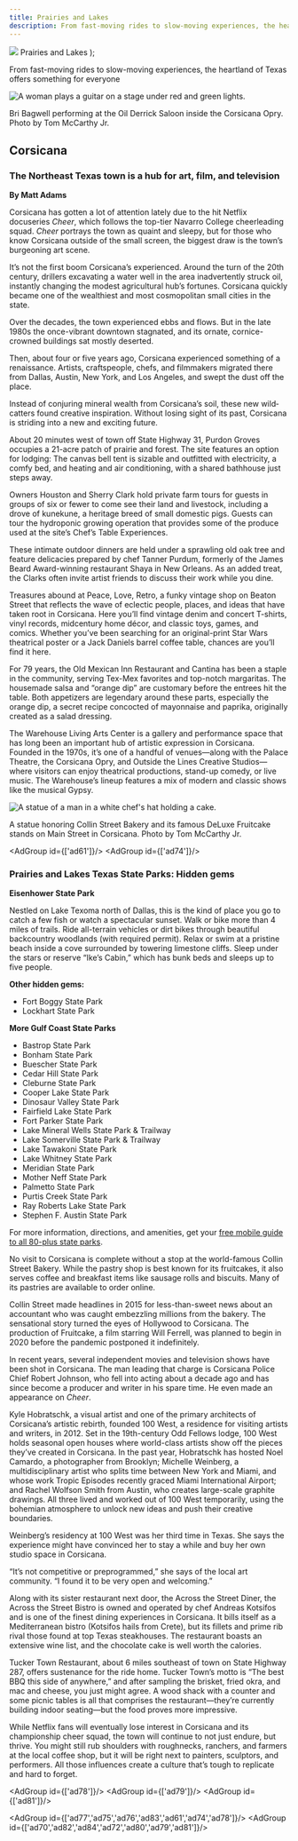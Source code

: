 ```yaml
---
title: Prairies and Lakes
description: From fast-moving rides to slow-moving experiences, the heartland of Texas offers something for everyone
---
```


  <span>
    <img class="region-title-map" src={`../images/map-prairies-lakes.png`}/>
    Prairies and Lakes
  </span>
);

<PageDescription>

From fast-moving rides to slow-moving experiences, the heartland of Texas offers something for everyone

</PageDescription>

![A woman plays a guitar on a stage under red and green lights.](images/prairies-lakes-corsicana.jpg)
<Caption>Bri Bagwell performing at the Oil Derrick Saloon inside the Corsicana Opry. Photo by Tom McCarthy Jr.</Caption>

<Row>

<Column colSm={12} colMd={4} colLg={8}>

## **Corsicana**
### The Northeast Texas town is a hub for art, film, and television
**By Matt Adams**

Corsicana has gotten a lot of attention lately due to the hit Netflix docuseries _Cheer_, which follows the top-tier Navarro College cheerleading squad. _Cheer_ portrays the town as quaint and sleepy, but for those who know Corsicana outside of the small screen, the biggest draw is the town’s burgeoning art scene.

It’s not the first boom Corsicana’s experienced. Around the turn of the 20th century, drillers excavating a water well in the area inadvertently struck oil, instantly changing the modest agricultural hub’s fortunes. Corsicana quickly became one of the wealthiest and most cosmopolitan small cities in the state.

Over the decades, the town experienced ebbs and flows. But in the late 1980s the once-vibrant downtown stagnated, and its ornate, cornice-crowned buildings sat mostly deserted.

Then, about four or five years ago, Corsicana experienced something of a renaissance. Artists, craftspeople, chefs, and filmmakers migrated there from Dallas, Austin, New York, and Los Angeles, and swept the dust off the place.

Instead of conjuring mineral wealth from Corsicana’s soil, these new wild­catters found creative inspiration. Without losing sight of its past, Corsicana is striding into a new and exciting future.

About 20 minutes west of town off State Highway 31, Purdon Groves occupies a 21-acre patch of prairie and forest. The site features an option for lodging: The canvas bell tent is sizable and outfitted with electricity, a comfy bed, and heating and air conditioning, with a shared bathhouse just steps away.

Owners Houston and Sherry Clark hold private farm tours for guests in groups of six or fewer to come see their land and livestock, including a drove of kunekune, a heritage breed of small domestic pigs. Guests can tour the hydroponic growing operation that provides some of the produce used at the site’s Chef’s Table Experiences. 

These intimate outdoor dinners are held under a sprawling old oak tree and feature delicacies prepared by chef Tanner Purdum, formerly of the James Beard Award-winning restaurant Shaya in New Orleans. As an added treat, the Clarks often invite artist friends to discuss their work while you dine.

Treasures abound at Peace, Love, Retro, a funky vintage shop on Beaton Street that reflects the wave of eclectic people, places, and ideas that have taken root in Corsicana. Here you’ll find vintage denim and concert T-shirts, vinyl records, midcentury home décor, and classic toys, games, and comics. Whether you’ve been searching for an original-­print Star Wars theatrical poster or a Jack Daniels barrel coffee table, chances are you’ll find it here.

For 79 years, the Old Mexican Inn Restaurant and Cantina has been a staple in the community, serving Tex-Mex favorites and top-notch margaritas. The housemade salsa and “orange dip” are customary before the entrees hit the table. Both appetizers are legendary around these parts, especially the orange dip, a secret recipe concocted of mayonnaise and paprika, originally created as a salad dressing.

The Warehouse Living Arts Center is a gallery and performance space that has long been an important hub of artistic expression in Corsicana. Founded in the 1970s, it’s one of a handful of venues—along with the Palace Theatre, the Corsicana Opry, and Outside the Lines Creative Studios—where visitors can enjoy theatrical productions, stand-up comedy, or live music. The Warehouse’s lineup features a mix of modern and classic shows like the musical Gypsy.

![A statue of a man in a white chef's hat holding a cake.](images/collin-street-bakery.jpg)
<Caption>A statue honoring Collin Street Bakery and its famous DeLuxe Fruitcake stands on Main Street in Corsicana. Photo by Tom McCarthy Jr.</Caption>

</Column>

<Column colSm={12} colMd={4} colLg={4}>

<AdGroup id={['ad61']}/>
<AdGroup id={['ad74']}/>

### Prairies and Lakes Texas State Parks: Hidden gems

**Eisenhower State Park**

Nestled on Lake Texoma north of Dallas, this is the kind of place you go to catch a few fish or watch a spectacular sunset. Walk or bike more than 4 miles of trails. Ride all-terrain vehicles or dirt bikes through beautiful backcountry woodlands (with required permit). Relax or swim at a pristine beach inside a cove surrounded by towering limestone cliffs. Sleep under the stars or reserve “Ike’s Cabin,” which has bunk beds and sleeps up to five people.

**Other hidden gems:**
- Fort Boggy State Park
- Lockhart State Park

**More Gulf Coast State Parks**
- Bastrop State Park
- Bonham State Park
- Buescher State Park
- Cedar Hill State Park
- Cleburne State Park
- Cooper Lake State Park
- Dinosaur Valley State Park
- Fairfield Lake State Park
- Fort Parker State Park
- Lake Mineral Wells State Park & Trailway
- Lake Somerville State Park & Trailway
- Lake Tawakoni State Park 
- Lake Whitney State Park
- Meridian State Park
- Mother Neff State Park
- Palmetto State Park
- Purtis Creek State Park
- Ray Roberts Lake State Park
- Stephen F. Austin State Park

For more information, directions, and amenities, get your [free mobile guide to all 80-plus state parks](https://texasstateparks.org/app).

</Column>

</Row>

<Row>
  <Column colSm={6} colMd={3} colLg={4}>
    <AdGroup id={['ad63','ad69','ad65','ad86']}/>
  </Column>
</Row>

<Row>
<Column colSm={12} colMd={6} colLg={8}>

No visit to Corsicana is complete without a stop at the world-famous Collin Street Bakery. While the pastry shop is best known for its fruitcakes, it also serves coffee and breakfast items like sausage rolls and biscuits. Many of its pastries are available to order online. 

Collin Street made headlines in 2015 for less-than-sweet news about an accountant who was caught embezzling millions from the bakery. The sensational story turned the eyes of Hollywood to Corsicana. The production of Fruitcake, a film starring Will Ferrell, was planned to begin in 2020 before the pandemic postponed it indefinitely. 

In recent years, several independent movies and television shows have been shot in Corsicana. The man leading that charge is Corsicana Police Chief Robert Johnson, who fell into acting about a decade ago and has since become a producer and writer in his spare time. He even made an appearance on _Cheer_.

Kyle Hobratschk, a visual artist and one of the primary architects of Corsicana’s artistic rebirth, founded 100 West, a residence for visiting artists and writers, in 2012. Set in the 19th-century Odd Fellows lodge, 100 West holds seasonal open houses where world-class artists show off the pieces they’ve created in Corsicana. In the past year, Hobratschk has hosted Noel Camardo, a photographer from Brooklyn; Michelle Weinberg, a multidisciplinary artist who splits time between New York and Miami, and whose work Tropic Episodes recently graced Miami International Airport; and Rachel Wolfson Smith from Austin, who creates large-scale graphite drawings. All three lived and worked out of 100 West temporarily, using the bohemian atmosphere to unlock new ideas and push their creative boundaries.

Weinberg’s residency at 100 West was her third time in Texas. She says the experience might have convinced her to stay a while and buy her own studio space in Corsicana.

“It’s not competitive or pre­programmed,” she says of the local art community. “I found it to be very open and welcoming.”

Along with its sister restaurant next door, the Across the Street Diner, the Across the Street Bistro is owned and operated by chef Andreas Kotsifos and is one of the finest dining experiences in Corsicana. It bills itself as a Mediterranean bistro (Kotsifos hails from Crete), but its fillets and prime rib rival those found at top Texas steakhouses. The restaurant boasts an extensive wine list, and the chocolate cake is well worth the calories.

Tucker Town Restaurant, about 6 miles southeast of town on State Highway 287, offers sustenance for the ride home. Tucker Town’s motto is “The best BBQ this side of anywhere,” and after sampling the brisket, fried okra, and mac and cheese, you just might agree. A wood shack with a counter and some picnic tables is all that comprises the restaurant—they’re currently building indoor seating—but the food proves more impressive.

While Netflix fans will eventually lose interest in Corsicana and its championship cheer squad, the town will continue to not just endure, but thrive. You might still rub shoulders with roughnecks, ranchers, and farmers at the local coffee shop, but it will be right next to painters, sculptors, and performers. All those influences create a culture that’s tough to replicate and hard to forget. 

</Column>

<Column colSm={12} colMd={4} colLg={4}>

<AdGroup id={['ad78']}/>
<AdGroup id={['ad79']}/>
<AdGroup id={['ad81']}/>

</Column>

</Row>

<Row>
<Column colSm={12} colMd={4} colLg={8}>
<RegionListing title="Prairies and Lakes" color="teal" region="PRAIRIES AND LAKES" ads={['ad66','ad67','ad68','ad71','ad85','ad58','ad59','ad60','ad62','ad64','ad63','ad69','ad65','ad86']}/>
</Column>

<Column colSm={12} colMd={4} colLg={4}>

<AdGroup id={['ad77','ad75','ad76','ad83','ad61','ad74','ad78']}/>
<AdGroup id={['ad70','ad82','ad84','ad72','ad80','ad79','ad81']}/>

</Column>

</Row>

<!--
<FeatureCard
  title="Search all cities and listings in the Piney Woods"
  actionIcon="arrowRight"
  href="/things-to-do-in-texas?region=piney-woods"
  color="dark">

![Trees reflect against blue sky and clear water in a bayou](/images/piney-woods-view-all-listings.jpg)

</FeatureCard>
<Caption>Big Thicket National Preserve, 10 Mile Bayou. Photo by Will van Overbeek.</Caption>
-->